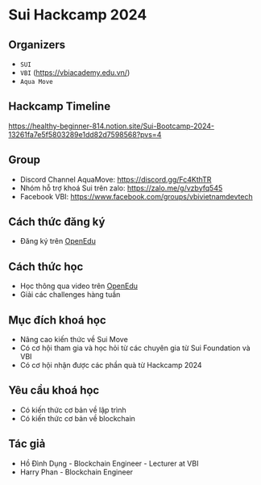 # Sui Hackcamp 2024

## Organizers
+ `SUI` 
+ `VBI` (https://vbiacademy.edu.vn/)
+ `Aqua Move` 


## Hackcamp Timeline

https://healthy-beginner-814.notion.site/Sui-Bootcamp-2024-13261fa7e5f5803289e1dd82d7598568?pvs=4



## Group 
+ Discord Channel AquaMove: https://discord.gg/Fc4KthTR
+ Nhóm hỗ trợ khoá Sui trên zalo: https://zalo.me/g/vzbyfq545
+ Facebook VBI: https://www.facebook.com/groups/vbivietnamdevtech

## Cách thức đăng ký 

+ Đăng ký trên [OpenEdu](https://vbi.openedu.net/courses/sui-vietnam-hackcamp-87596)



## Cách thức học 
+ Học thông qua video trên [OpenEdu](https://vbi.openedu.net/)
+ Giải các challenges hàng tuần 


## Mục đích khoá học 

+ Nâng cao kiến thức về Sui Move 
+ Có cơ hội tham gia và học hỏi từ các chuyên gia từ Sui Foundation  và VBI 
+ Có cơ hội nhận được các phần quà từ Hackcamp 2024

## Yêu cầu khoá học 

+ Có kiến thức cơ bản về lập trình 
+ Có kiến thức cơ bản về blockchain 



## Tác giả 
+ Hồ Đình Dụng - Blockchain Engineer - Lecturer at VBI 
+ Harry Phan - Blockchain Engineer






